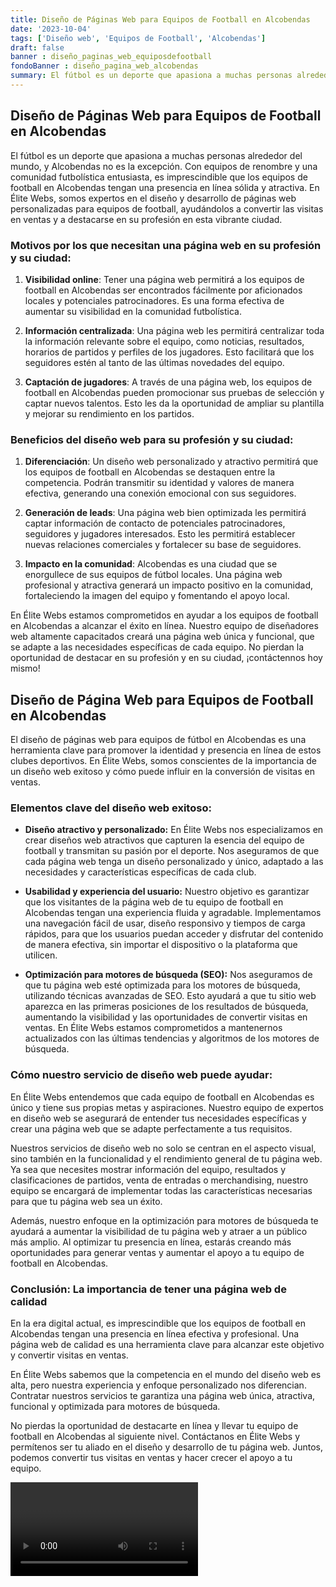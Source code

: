 ```yaml
---
title: Diseño de Páginas Web para Equipos de Football en Alcobendas
date: '2023-10-04'
tags: ['Diseño web', 'Equipos de Football', 'Alcobendas']
draft: false
banner : diseño_paginas_web_equiposdefootball
fondoBanner : diseño_pagina_web_alcobendas
summary: El fútbol es un deporte que apasiona a muchas personas alrededor del mundo, y Alcobendas no es la excepción. Con equipos de renombre y una comunidad futbolística entusiasta, es imprescindible que los equipos de football en Alcobendas tengan una presencia en línea sólida y atractiva. En Élite Webs, somos expertos en el diseño y desarrollo de páginas web personalizadas para equipos de football, ayudándolos a convertir las visitas en ventas y a destacarse en su profesión en esta vibrante ciudad.
---
```


## Diseño de Páginas Web para Equipos de Football en Alcobendas

El fútbol es un deporte que apasiona a muchas personas alrededor del mundo, y Alcobendas no es la excepción. Con equipos de renombre y una comunidad futbolística entusiasta, es imprescindible que los equipos de football en Alcobendas tengan una presencia en línea sólida y atractiva. En Élite Webs, somos expertos en el diseño y desarrollo de páginas web personalizadas para equipos de football, ayudándolos a convertir las visitas en ventas y a destacarse en su profesión en esta vibrante ciudad.

### Motivos por los que necesitan una página web en su profesión y su ciudad:

1. **Visibilidad online**: Tener una página web permitirá a los equipos de football en Alcobendas ser encontrados fácilmente por aficionados locales y potenciales patrocinadores. Es una forma efectiva de aumentar su visibilidad en la comunidad futbolística.

2. **Información centralizada**: Una página web les permitirá centralizar toda la información relevante sobre el equipo, como noticias, resultados, horarios de partidos y perfiles de los jugadores. Esto facilitará que los seguidores estén al tanto de las últimas novedades del equipo.

3. **Captación de jugadores**: A través de una página web, los equipos de football en Alcobendas pueden promocionar sus pruebas de selección y captar nuevos talentos. Esto les da la oportunidad de ampliar su plantilla y mejorar su rendimiento en los partidos.

### Beneficios del diseño web para su profesión y su ciudad:

1. **Diferenciación**: Un diseño web personalizado y atractivo permitirá que los equipos de football en Alcobendas se destaquen entre la competencia. Podrán transmitir su identidad y valores de manera efectiva, generando una conexión emocional con sus seguidores.

2. **Generación de leads**: Una página web bien optimizada les permitirá captar información de contacto de potenciales patrocinadores, seguidores y jugadores interesados. Esto les permitirá establecer nuevas relaciones comerciales y fortalecer su base de seguidores.

3. **Impacto en la comunidad**: Alcobendas es una ciudad que se enorgullece de sus equipos de fútbol locales. Una página web profesional y atractiva generará un impacto positivo en la comunidad, fortaleciendo la imagen del equipo y fomentando el apoyo local.

En Élite Webs estamos comprometidos en ayudar a los equipos de football en Alcobendas a alcanzar el éxito en línea. Nuestro equipo de diseñadores web altamente capacitados creará una página web única y funcional, que se adapte a las necesidades específicas de cada equipo. No pierdan la oportunidad de destacar en su profesión y en su ciudad, ¡contáctennos hoy mismo!

<GifSeo />

<Cta />

## Diseño de Página Web para Equipos de Football en Alcobendas

El diseño de páginas web para equipos de fútbol en Alcobendas es una herramienta clave para promover la identidad y presencia en línea de estos clubes deportivos. En Élite Webs, somos conscientes de la importancia de un diseño web exitoso y cómo puede influir en la conversión de visitas en ventas.

### Elementos clave del diseño web exitoso:

- **Diseño atractivo y personalizado:** En Élite Webs nos especializamos en crear diseños web atractivos que capturen la esencia del equipo de football y transmitan su pasión por el deporte. Nos aseguramos de que cada página web tenga un diseño personalizado y único, adaptado a las necesidades y características específicas de cada club.

- **Usabilidad y experiencia del usuario:** Nuestro objetivo es garantizar que los visitantes de la página web de tu equipo de football en Alcobendas tengan una experiencia fluida y agradable. Implementamos una navegación fácil de usar, diseño responsivo y tiempos de carga rápidos, para que los usuarios puedan acceder y disfrutar del contenido de manera efectiva, sin importar el dispositivo o la plataforma que utilicen.

- **Optimización para motores de búsqueda (SEO):** Nos aseguramos de que tu página web esté optimizada para los motores de búsqueda, utilizando técnicas avanzadas de SEO. Esto ayudará a que tu sitio web aparezca en las primeras posiciones de los resultados de búsqueda, aumentando la visibilidad y las oportunidades de convertir visitas en ventas. En Élite Webs estamos comprometidos a mantenernos actualizados con las últimas tendencias y algoritmos de los motores de búsqueda.

### Cómo nuestro servicio de diseño web puede ayudar:

En Élite Webs entendemos que cada equipo de football en Alcobendas es único y tiene sus propias metas y aspiraciones. Nuestro equipo de expertos en diseño web se asegurará de entender tus necesidades específicas y crear una página web que se adapte perfectamente a tus requisitos.

Nuestros servicios de diseño web no solo se centran en el aspecto visual, sino también en la funcionalidad y el rendimiento general de tu página web. Ya sea que necesites mostrar información del equipo, resultados y clasificaciones de partidos, venta de entradas o merchandising, nuestro equipo se encargará de implementar todas las características necesarias para que tu página web sea un éxito.

Además, nuestro enfoque en la optimización para motores de búsqueda te ayudará a aumentar la visibilidad de tu página web y atraer a un público más amplio. Al optimizar tu presencia en línea, estarás creando más oportunidades para generar ventas y aumentar el apoyo a tu equipo de football en Alcobendas.

### Conclusión: La importancia de tener una página web de calidad

En la era digital actual, es imprescindible que los equipos de football en Alcobendas tengan una presencia en línea efectiva y profesional. Una página web de calidad es una herramienta clave para alcanzar este objetivo y convertir visitas en ventas.

En Élite Webs sabemos que la competencia en el mundo del diseño web es alta, pero nuestra experiencia y enfoque personalizado nos diferencian. Contratar nuestros servicios te garantiza una página web única, atractiva, funcional y optimizada para motores de búsqueda.

No pierdas la oportunidad de destacarte en línea y llevar tu equipo de football en Alcobendas al siguiente nivel. Contáctanos en Élite Webs y permítenos ser tu aliado en el diseño y desarrollo de tu página web. Juntos, podemos convertir tus visitas en ventas y hacer crecer el apoyo a tu equipo.

<Video />

<CtaBot job='Equipos de Football' city='Alcobendas'/>

<Gmaps query='Alcobendas+españa+maps' />